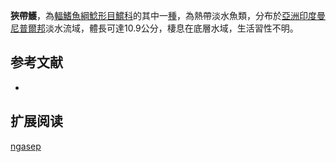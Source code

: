 {{Speciesbox
| name = 狹帶鱯
| image = 
| image_width = 250px
| image_caption = 
| status = NE
| status_system = IUCN3.1
| genus = Mystus
| species = ngasep
| authority = [[Darshan,_Vishwanath,_Mahanta_&_Barat|Darshan, Vishwanath, Mahanta & Barat]], 2011
| synonyms = 
}}
'''狹帶鱯'''，為[[輻鰭魚綱|輻鰭魚綱]][[鯰形目|鯰形目]][[鱨科|鱨科]]的其中一[[種|種]]，為熱帶淡水魚類，分布於[[亞洲|亞洲]][[印度|印度]][[曼尼普爾邦|曼尼普爾邦]]淡水流域，體長可達10.9公分，棲息在底層水域，生活習性不明。

==参考文献==
*{{FishBase_species|genus=Mystus|species=ngasep|year=2015|month=4}}

== 扩展阅读 ==
{{refbegin}}
{{wikispecies-inline|Mystus ngasep|狹帶鱯}}
{{refend}}
{{Taxonbar|from=Q5640591}}

[[Category:鱯屬|ngasep]]